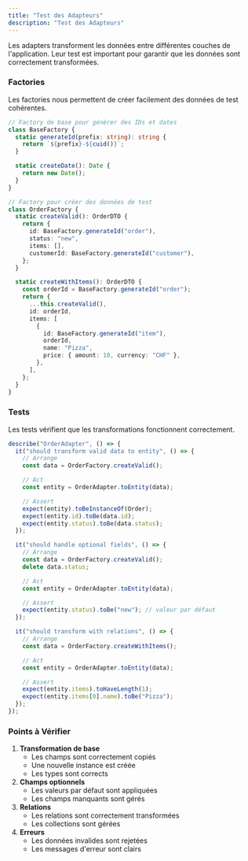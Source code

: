 ```yaml
---
title: "Test des Adapteurs"
description: "Test des Adapteurs"
---
```


Les adapters transforment les données entre différentes couches de l'application. Leur test est important pour garantir que les données sont correctement transformées.

### Factories

Les factories nous permettent de créer facilement des données de test cohérentes.

```typescript
// Factory de base pour générer des IDs et dates
class BaseFactory {
  static generateId(prefix: string): string {
    return `${prefix}-${cuid()}`;
  }

  static createDate(): Date {
    return new Date();
  }
}

// Factory pour créer des données de test
class OrderFactory {
  static createValid(): OrderDTO {
    return {
      id: BaseFactory.generateId("order"),
      status: "new",
      items: [],
      customerId: BaseFactory.generateId("customer"),
    };
  }

  static createWithItems(): OrderDTO {
    const orderId = BaseFactory.generateId("order");
    return {
      ...this.createValid(),
      id: orderId,
      items: [
        {
          id: BaseFactory.generateId("item"),
          orderId,
          name: "Pizza",
          price: { amount: 10, currency: "CHF" },
        },
      ],
    };
  }
}
```

### Tests

Les tests vérifient que les transformations fonctionnent correctement.

```typescript
describe("OrderAdapter", () => {
  it("should transform valid data to entity", () => {
    // Arrange
    const data = OrderFactory.createValid();

    // Act
    const entity = OrderAdapter.toEntity(data);

    // Assert
    expect(entity).toBeInstanceOf(Order);
    expect(entity.id).toBe(data.id);
    expect(entity.status).toBe(data.status);
  });

  it("should handle optional fields", () => {
    // Arrange
    const data = OrderFactory.createValid();
    delete data.status;

    // Act
    const entity = OrderAdapter.toEntity(data);

    // Assert
    expect(entity.status).toBe("new"); // valeur par défaut
  });

  it("should transform with relations", () => {
    // Arrange
    const data = OrderFactory.createWithItems();

    // Act
    const entity = OrderAdapter.toEntity(data);

    // Assert
    expect(entity.items).toHaveLength(1);
    expect(entity.items[0].name).toBe("Pizza");
  });
});
```

### Points à Vérifier

1. **Transformation de base**
   - Les champs sont correctement copiés
   - Une nouvelle instance est créée
   - Les types sont corrects
2. **Champs optionnels**
   - Les valeurs par défaut sont appliquées
   - Les champs manquants sont gérés
3. **Relations**
   - Les relations sont correctement transformées
   - Les collections sont gérées
4. **Erreurs**
   - Les données invalides sont rejetées
   - Les messages d'erreur sont clairs
